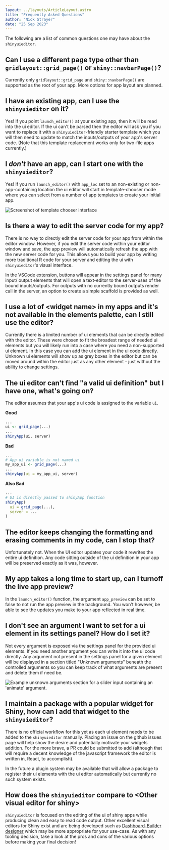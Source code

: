 ```yaml
---
layout: ../layouts/ArticleLayout.astro
title: "Frequently Asked Questions"
author: "Nick Strayer"
date: "25 Sep 2023"
---
```




The following are a list of common questions one may have about the `shinyuieditor`.

## Can I use a different page type other than `gridlayout::grid_page()` or `shiny::navbarPage()`?

Currently only `gridlayout::grid_page` and `shiny::navbarPage()` are supported as the root of your app. More options for app layout are planned.

## I have an existing app, can I use the `shinyuieditor` on it?

Yes! If you point `launch_editor()` at your existing app, then it will be read into the ui editor. If the ui can't be parsed then the editor will ask you if you want to replace it with a `shinyuieditor`-friendly starter template which you will then need to update to match the inputs/outputs of your app's server code. (Note that this template replacement works only for two-file apps currently.)

## I _don't_ have an app, can I start one with the `shinyuieditor`?

Yes! If you run `launch_editor()` with `app_loc` set to an non-existing or non-app-containing location the ui editor will start in template-chooser mode where you can select from a number of app templates to create your initial app.

<Image
  src={templateChooserScreenshot}
  alt="Screenshot of template chooser interface"
/>

## Is there a way to edit the server code for my app?

There is no way to directly edit the server code for your app from within the editor window. However, if you edit the server code within your editor window and save, the app preview will automatically refresh the app with the new server code for you. This allows you to build your app by writing more traditional R code for your server and editing the ui with `shinyuieditor`'s visual interface.

In the VSCode extension, buttons will appear in the settings panel for many input/ output elements that will open a text-editor to the server-uses of the bound inputs/outputs. For outputs with no currently bound outputs render call in the server, an option to create a simple scaffold is provided as well.

## I use a lot of \<widget name> in my apps and it's not available in the elements palette, can I still use the editor?

Currently there is a limited number of ui elements that can be directly edited with the editor. These were chosen to fit the broadest range of needed ui elements but you will likely run into a case where you need a non-supported ui element. In this case you can add the ui element in the ui code directly. Unknown ui elements will show up as grey boxes in the editor but can be moved around within the editor just as any other element - just without the ability to change settings.

## The ui editor can't find "a valid ui definition" but I have one, what's going on?

The editor assumes that your app's ui code is assigned to the variable `ui`.

**Good**

```r
...
ui <- grid_page(...)
...
shinyApp(ui, server)
```

**Bad**

```r
...
# App ui variable is not named ui
my_app_ui <- grid_page(...)
...
shinyApp(ui = my_app_ui, server)
```

**Also Bad**

```r
...
# UI is directly passed to shinyApp function
shinyApp(
  ui = grid_page(...),
  server = ...
)
```

## The editor keeps changing the formatting and erasing comments in my code, can I stop that?

Unfortunately not. When the UI editor updates your code it rewrites the entire ui definition. Any code sitting outside of the ui definition in your app will be preserved exactly as it was, however.

## My app takes a long time to start up, can I turnoff the live app preview?

In the `launch_editor()` function, the argument `app_preview` can be set to false to not run the app preview in the background. You won't however, be able to see the updates you make to your app reflected in real time.

## I don't see an argument I want to set for a ui element in its settings panel? How do I set it?

Not every argument is exposed via the settings panel for the provided ui elements. If you need another argument you can write it into the ui code directly. Any argument not present in the settings panel for a given element will be displayed in a section titled "Unknown arguments" beneath the controlled arguments so you can keep track of what arguments are present and delete them if need be.


<Image
  src={unknownArgumentsScreenshot}
  alt="Example unknown arguments section for a slider input containing an 'animate' argument."
/>

## I maintain a package with a popular widget for Shiny, how can I add that widget to the `shinyuieditor`?

There is no official workflow for this yet as each ui element needs to be added to the `shinyuieditor` manually. Placing an issue on the github issues page will help show the desire and potentially motivate your widgets addition. For the more brave, a PR could be submitted to add (although that will require a decent knowledge of the javascript framework the editor is written in, React, to accomplish).

In the future a plugin system may be available that will allow a package to register their ui elements with the ui editor automatically but currently no such system exists.

## How does the `shinyuieditor` compare to \<Other visual editor for shiny>

`shinyuieditor` is focused on the editing of the ui of shiny apps while producing clean and easy to read code output. Other excellent visual editors for Shiny exist and are being developed such as [Dashboard-Builder](https://www.youtube.com/watch?v=oOKJLMAkEiw) [designer](https://ashbaldry.github.io/designer/) which may be more appropriate for your use-case. As with any tooling decision, take a look at the pros and cons of the various options before making your final decision!
